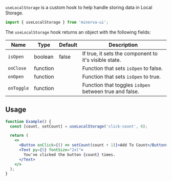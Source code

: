 
`useLocalStorage` is a custom hook to help handle storing data in Local Storage.

```js
import { useLocalStorage } from 'minerva-ui';
```

The `useLocalStorage` hook returns an object with the following fields:

| Name       | Type     | Default | Description                                            |
| ---------- | -------- | ------- | ------------------------------------------------------ |
| `isOpen`   | boolean  | false   | If true, it sets the component to it's visible state.  |
| `onClose`  | function |         | Function that sets `isOpen` to false.                  |
| `onOpen`   | function |         | Function that sets `isOpen` to true.                   |
| `onToggle` | function |         | Function that toggles `isOpen` between true and false. |

## Usage

```jsx live
function Example() {
  const [count, setCount] = useLocalStorage('click-count', 0);

  return (
    <>
      <Button onClick={() => setCount(count + 1)}>Add To Count</Button>
      <Text py={5} fontSize="2xl">
        You've clicked the button {count} times.
      </Text>
    </>
  );
}
```
